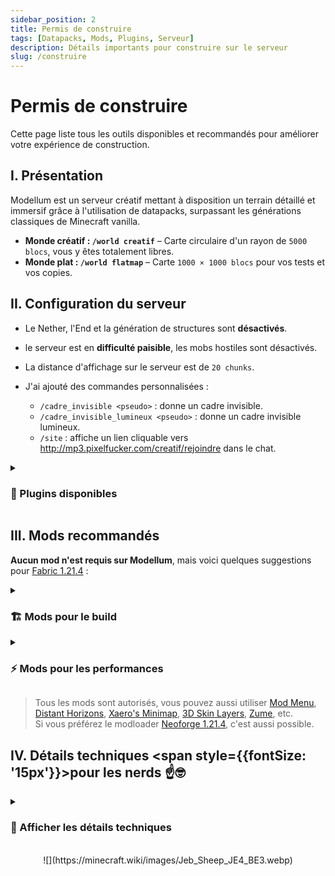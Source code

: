 ```yaml
---
sidebar_position: 2
title: Permis de construire
tags: [Datapacks, Mods, Plugins, Serveur]
description: Détails importants pour construire sur le serveur
slug: /construire
---
```



# Permis de construire

<p className='gold-gradient-effect' style={{ fontWeight: 'bold', fontSize: '18px' }}>
Cette page liste tous les outils disponibles et recommandés pour améliorer votre expérience de construction.
</p>

## I. Présentation

Modellum est un serveur créatif mettant à disposition un terrain détaillé et immersif grâce à l'utilisation de datapacks, 
surpassant les générations classiques de Minecraft vanilla.

* **Monde créatif : <span className='gold-gradient-effect'>`/world creatif`</span>** – Carte circulaire d'un rayon de `5000 blocs`, vous y êtes totalement libres.
* **Monde plat : <span className='gold-gradient-effect'>`/world flatmap`</span>** – Carte `1000 × 1000 blocs` pour vos tests et vos copies.

## II. Configuration du serveur

* Le Nether, l'End et la génération de structures sont **désactivés**.

* le serveur est en **difficulté paisible**, les mobs hostiles sont désactivés.

* La distance d'affichage sur le serveur est de `20 chunks`.

* J'ai ajouté des commandes personnalisées :
    * `/cadre_invisible <pseudo>` : donne un cadre invisible.
    * `/cadre_invisible_lumineux <pseudo>` : donne un cadre invisible lumineux.
    * `/site` : affiche un lien cliquable vers http://mp3.pixelfucker.com/creatif/rejoindre dans le chat.

<div style={{marginLeft: '14px'}}>
    <details className="accordion" id="plugins">
    <summary><h3>🧩 Plugins disponibles</h3></summary>

    :::warning Utiliser Axiom
    Pour utiliser Axiom sur le serveur, vous devez installer le mod
    [Axiom 1.21.4](https://modrinth.com/mod/axiom/versions?g=1.21.4) de votre côté,
    qui requiert [Fabric 1.21.4](https://fabricmc.net/use/installer/).<br/>
    **Cependant Axiom n'est pas obligatoire pour rejoindre Modellum !**
    :::

    | Plugin | Information |
    |---|---|
    | [**Axiom&nbsp;Paper**](https://modrinth.com/plugin/axiom-paper-plugin) | Ce plugin permet l'utilisation du mod Axiom sur le serveur. [[Documentation<IconExternalLink/>](https://axiomdocs.moulberry.com/)] |
    | [**EssentialsX**](https://modrinth.com/plugin/essentialsx) | Plugin ajoutant de nombreuses commandes qui améliorent l'expérience de jeu, il s'agit des commandes que l'on retrouve sur la plupart des serveurs Minecraft. [[Liste des commandes<IconExternalLink/>](https://essinfo.xeya.me/commands.html)] |
    | [**VoxelSniper**](https://modrinth.com/plugin/fastasyncvoxelsniper)&nbsp;_(FAVS)_ | Plugin de terraforming avancé, il permet de modifier le terrain avec des brushes. [[Documentation<IconExternalLink/>](https://intellectualsites.gitbook.io/fastasyncvoxelsniper)] |
    | [**WorldEdit**](https://modrinth.com/plugin/fastasyncworldedit)&nbsp;_(FAWE)_ | Plugin de modification des terrains et des constructions, il met à disposition de nombreuses commandes avancées. [[Documentation<IconExternalLink/>](https://intellectualsites.gitbook.io/fastasyncworldedit)] |
    | [**Pl3xMap**](https://modrinth.com/plugin/pl3xmap) | Ce plugin permet l'accès à une carte dynamique du serveur. Vous pouvez y voir les joueurs connectés et les warps définis.<br/> Je peux ajouter des repères personnalisés sur demande. 😉 [[Voir la carte<IconExternalLink/>](http://mp3.pixelfucker.com:8899/)] |
    </details>

    <details className="accordion" id="datapacks">
    <summary><h3>📦 Datapacks utilisés</h3></summary>
    | Datapack | Information |
    |---|---|
    | [**Terralith**](https://modrinth.com/datapack/terralith) | Améliore la génération du terrain et ajoute de nombreux biomes à partir des blocs de Minecraft vanilla. [[Documentation<IconExternalLink/>](https://stardustlabs.miraheze.org/wiki/Terralith)] |
    | [**Geophilic**](https://modrinth.com/datapack/geophilic) | Retravail subtilement la génération des biomes vanilla, il n'impacte donc pas la génération des biomes de Terralith. [[Gallerie<IconExternalLink/>](https://modrinth.com/datapack/geophilic/gallery)] |
    | [**Biome&nbsp;Saplings**](https://modrinth.com/datapack/terralith-biome-saplings) | Permet de faire pousser les arbres customisés de Terralith en utilisant simplement de la poudre d'os.<br/> Pour faire pousser un arbre dans le style vanilla, il suffit de s'accroupir. |
    </details>

    <details className="accordion" id="gamerules">
    <summary><h3>⚙️ Gamerules</h3></summary>
    <p style={{display: 'flex', alignItems: 'center'}}>
        <img src="https://minecraft.wiki/images/Invicon_TNT.png" 
        style={{maxHeight: '1.5em', paddingRight: '6px'}}/>
        <span>La gamerule `tntExplodes` n'est disponible qu'en `1.21.5`, je vous fais confiance pour ne pas tout faire exploser !</span>
    </p>

    | Gamerule | Valeur | Information |
    |---|---|---|
    | `announceAdvancements` | `false` | |
    | `disableElytraMovementCheck` | `true` | |
    | `disablePlayerMovementCheck` | `true` | |
    | `doDaylightCycle` | `false` | Le temps n'advance pas. Vous pouvez utiliser `/ptime <type>` pour modifier votre temps, ou `/time set <type>` pour modifier celui du serveur. |
    | `doEntityDrops` | `false` | |
    | `doFireTick` | `false` | La propagation du feu est désactivée, vous pouvez en placer aux endroits sensibles de vos constructions. |
    | `doMobLoot` | `false` | |
    | `doPatrolSpawning` | `false` | |
    | `doTileDrops` | `false` | |
    | `doTraderSpawning` | `false` | <img style={{ maxHeight:'70px', paddingTop: '10px' }} src="/img/no-more-llamas.png"/>|
    | `doVinesSpread` | `false` | Les lianes ne se propagent pas, vous pouvez les utiliser sans risques dans vos constructions. |
    | `doWeatherCycle ` | `false` | La météo ne change pas. Vous pouvez utiliser  `/pweather <type>` pour modifier votre météo, ou `/weather <type>` pour modifier celui du serveur. |
    | `mobGriefing` | `false` | |
    </details>

    :::note Besoin de quelque chose d'autre ?
    S'il vous manque des permissions, ou que vous souhaitez d'autres plugins pour construire, prévenez-moi et je m'en occuperai !

    <p style={{display: 'flex', alignItems: 'center'}}>
        <img src="https://minecraft.wiki/images/Invicon_Command_Block.gif" 
        style={{maxHeight: '1.5em', paddingRight: '6px'}}/>
        <span>**Les blocs de commande sont autorisés**, mais comme cela nécessite d'être `/op` il faut me demander l'accès. 😉</span>
    </p>
    :::
</div>

## III. Mods recommandés

**Aucun mod n'est requis sur Modellum**, mais voici quelques suggestions pour [Fabric 1.21.4](https://fabricmc.net/use/installer/) :

<details className="accordion" id="building-tools">
<summary><h3>🏗️ Mods pour le build</h3></summary>
| Plugin | Information |
|---|---|
| [**Axiom**](https://modrinth.com/mod/axiom/versions?g=1.21.4&l=fabric) | Outil tout-en-un facilitant le terraforming, la construction de bâtiments, la création de structures organiques, etc. avec des outils de visuatlisation en temps réel.<br/> Il offre aussi des fonctionnalités pertinentes comme le noclip, le placement de blocs à distance, un sélecteur de blocs par couleur, etc. [[Documentation<IconExternalLink/>](https://axiomdocs.moulberry.com/)] |
| [**Item&nbsp;Swapper**](https://modrinth.com/plugin/itemswapper/versions?g=1.21.4&l=fabric) | Permet de changer rapidement l'item que vous tenez en main, en vous suggérant des items similaires.<br/> <img src="https://raw.githubusercontent.com/tr7zw/ItemSwapper/1.19/img/planktypes.png" style={{ borderRadius: '10px', maxHeight: '150px'}} /> <img src="https://raw.githubusercontent.com/tr7zw/ItemSwapper/1.19/img/woodoptions.png" style={{ borderRadius: '10px', maxHeight: '150px'}} /> <img src="https://raw.githubusercontent.com/tr7zw/ItemSwapper/1.19/img/dyes.png" style={{ borderRadius: '10px', maxHeight: '150px'}} /> |
</details>

<details className="accordion" id="performance-mods">
<summary><h3>⚡ Mods pour les performances</h3></summary>
| Plugin | Information |
|---|---|
| [**Sodium**](https://modrinth.com/mod/sodium/versions?g=1.21.4&l=fabric) | Améliore grandement les performances de Minecraft. |
| [**Iris&nbsp;Shaders**](https://modrinth.com/mod/iris/versions?g=1.21.4&l=fabric)&nbsp;_(requiert&nbsp;Sodium)_ | Permet le chargement de shaders avec Sodium. Vous pouvez trouver des shaders sur [Modrinth](https://modrinth.com/shaders?v=1.21.4&s=downloads) ou sur [shaderLABS](https://shaderlabs.org/wiki/Shaderpacks). |
| [**LambDynamicLights**](https://modrinth.com/mod/lambdynamiclights/versions?g=1.21.4&l=fabric) | Ajoute de la lumière dynamique. |
| [**FerriteCore**](https://modrinth.com/mod/ferrite-core/versions?g=1.21.4&l=fabric) | Réduit l'utilisation de mémoire vive (RAM). |
| [**ImmediatelyFast**](https://modrinth.com/mod/immediatelyfast/versions?g=1.21.4&l=fabric) | Optimise le rendu graphique de nombreux éléments de Minecraft. |
| [**ModernFix**](https://modrinth.com/mod/modernfix/versions?g=1.21.4&l=fabric) | Améliore les performances du jeu et corrige de nombreux bugs. |
</details>

> Tous les mods sont autorisés, vous pouvez aussi utiliser [Mod&nbsp;Menu](https://modrinth.com/mod/modmenu/versions?g=1.21.4&l=fabric),
[Distant&nbsp;Horizons](https://modrinth.com/mod/distanthorizons/versions?g=1.21.4&l=fabric), [Xaero's&nbsp;Minimap](https://modrinth.com/mod/xaeros-minimap/versions?g=1.21.4&l=fabric),
[3D&nbsp;Skin&nbsp;Layers](https://modrinth.com/mod/3dskinlayers/versions?g=1.21.4&l=fabric), [Zume](https://modrinth.com/mod/zume/versions?g=1.21.4&l=fabric), etc.<br/>
Si vous préférez le modloader [Neoforge 1.21.4](https://projects.neoforged.net/neoforged/neoforge), c'est aussi possible.

## IV. Détails techniques <span style={{fontSize: '15px'}}>pour les nerds ☝️🤓</span>

<details className="accordion" id="technical-details">
<summary><h3>🔧 Afficher les détails techniques</h3></summary>

#### Configuration de Modellum
Les permissions sur Modellum sont configurés avec **LuckPerms**, vous avez ainsi accès à de nombreuses commandes
et fonctionnalités liées aux différents plugins installés sur le serveur, et je peux limiter facilement les accès sensibles.

Les chunks ont été préchargés en utilisant **Chunky**, ça nous permet de voir toute la [carte du monde sur une simple page Web](http://mp3.pixelfucker.com:8899/) !
> De plus, ça permet d'éviter les latences, car faire un `/flyspeed 10` sur quelques miliers de blocs non-chargés,
> bien que la machine soit plutôt performante, ça demande énormément de ressources ! 🔥

<br/>

#### Serveur Purpur
Modellum est un serveur **Purpur** 1.21.4, il s'agit d'un serveur optimisé pour la performance et la personnalisation.<br/>
Cela m'offre beaucoup de flexibilité, car je peux importer des plugins conçus pour Bukkit, Spigot et Paper,
et j'ai accès à de nombreux fichiers de configuration.

> **Purpur** est un fork de **PaperMC**, lui-même étant un fork de **SpigotMC**, lui-même étant à l'origine un fork de **Bukkit**.

<br/>

#### Proxy Velocity
Modellum est sur le réseau MP3, cela signifie que l'adresse du serveur est la même, pour changer de serveur il suffit d'exécuter
la commande `/server <nom>`, ou plus simplement `/<nom>`.

> En fait, pour que cela fonctionne, tous les serveurs Minecraft sont branchés sur un serveur principal appelé "proxy",
> qui vous redirige vers le serveur Minecraft désiré. En l'occurrence j'utilise le proxy **Velocity**.

<br/>

#### Autres questions techniques ?
Si vous êtes intrigués par la technique derrière la configuration de Modellum, sur l'hébergement de mes serveurs Minecraft, sur
l'hébergement de ce site Web ou sur la configuration des différents systèmes en place, je vous invite à jeter un œil à mes projets :
* [Code source de ce site Web](https://github.com/Atrimilan/MP3-Docs)
* [Documentation de l'hébergement (gratuit) du VPS](https://github.com/AmberstoneDream/FreeVirtualMachineCloudHosting/blob/main/Docs/Cloud_Hosted_Oracle_VM.md)
* [Documentation de l'installation d'un panneau d'administration Crafty Controller](https://github.com/AmberstoneDream/ProxyServerResearch/blob/main/crafty-controller-administration/DOCUMENTATION.md)
* [Documentation de la configuration d'un proxy Velocity](https://github.com/AmberstoneDream/ProxyServerResearch/blob/main/velocity-proxy/documentation.md)
* Pour le reste, demandez-moi directement sur Discord, je prendrai plaisir à vous expliquer ! 😄
</details>

<br/>

<center>![](https://minecraft.wiki/images/Jeb_Sheep_JE4_BE3.webp)</center>